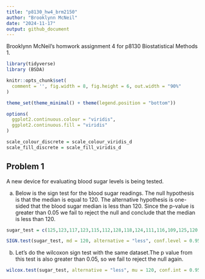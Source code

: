```yaml
---
title: "p8130_hw4_brm2150"
author: "Brooklynn McNeil"
date: "2024-11-17"
output: github_document
---
```


Brooklynn McNeil's homwork assignment 4 for p8130 Biostatistical Methods 1.

```r
library(tidyverse)
library (BSDA)

knitr::opts_chunk$set(
  comment = '', fig.width = 8, fig.height = 6, out.width = "90%"
)

theme_set(theme_minimal() + theme(legend.position = "bottom"))

options(
  ggplot2.continuous.colour = "viridis",
  ggplot2.continuous.fill = "viridis"
)

scale_colour_discrete = scale_colour_viridis_d
scale_fill_discrete = scale_fill_viridis_d
```

## Problem 1

A new device for evaluating blood sugar levels is being tested.

a.    Below is the sign test for the blood sugar readings. The null hypothesis is that the median is equal to 120. The alternative hypothesis is one-sided that the blood sugar median is less than 120. Since the p-value is greater than 0.05 we fail to reject the null and conclude that the median is less than 120. 

```r
sugar_test = c(125,123,117,123,115,112,128,118,124,111,116,109,125,120,113,123,112,118,121,118,122,115,105,118,131)

SIGN.test(sugar_test, md = 120, alternative = "less", conf.level = 0.95) 
```
b.    Let's do the wilcoxon sign test with the same dataset.The p value from this test is also greater than 0.05, so we fail to reject the null again.

```r
wilcox.test(sugar_test, alternative = "less", mu = 120, conf.int = 0.95)
```

